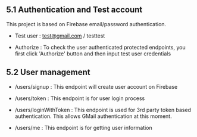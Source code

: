 ## 5.1 Authentication and Test account

This project is based on Firebase email/password authentication.

- Test user :
test@gmail.com / testtest

- Authorize :
To check the user authenticated protected endpoints, you first click 'Authorize' button and then input test user credentials

## 5.2 User management

- /users/signup : 
This endpoint will create user account on Firebase

- /users/token : 
This endpoint is for user login process

- /users/loginWithToken : 
This endpoint is used for 3rd party token based authentication. This allows GMail authentication at this moment. 

- /users/me : 
This endpoint is for getting user information
